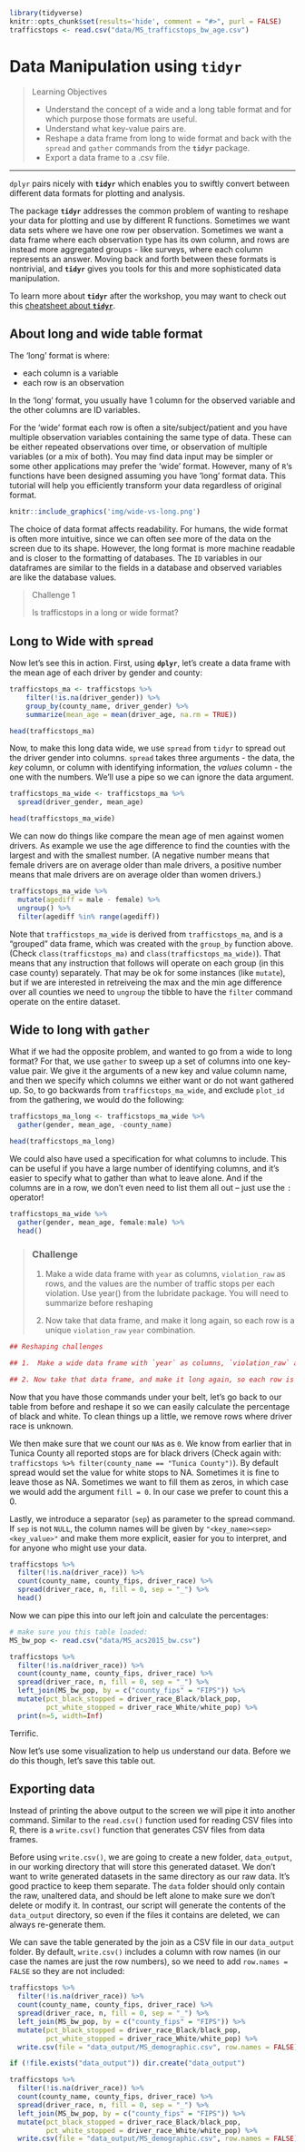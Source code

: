 ```r
library(tidyverse)
knitr::opts_chunk$set(results='hide', comment = "#>", purl = FALSE)
trafficstops <- read.csv("data/MS_trafficstops_bw_age.csv")
```

# Data Manipulation using **`tidyr`**{#tidyr}

> Learning Objectives
>
> * Understand the concept of a wide and a long table format and for which purpose those formats are useful.
> * Understand what key-value pairs are.
> * Reshape a data frame from long to wide format and back with the `spread` and `gather` commands from the **`tidyr`** package.
> * Export a data frame to a .csv file.

------------

`dplyr` pairs nicely with **`tidyr`** which enables you to swiftly convert between different data formats for plotting and analysis.

The package **`tidyr`** addresses the common problem of wanting to reshape your data for plotting and use by different R functions. Sometimes we want data sets where we have one row per observation. Sometimes we want a data frame where each observation type has its own column, and rows are instead more aggregated groups - like surveys, where each column represents an answer. Moving back and forth between these formats is nontrivial, and **`tidyr`** gives you tools for this and more sophisticated  data manipulation.

To learn more about **`tidyr`** after the workshop, you may want to check out this [cheatsheet about **`tidyr`**](https://github.com/rstudio/cheatsheets/raw/master/data-import.pdf).


## About long and wide table format

The 'long' format is where:

 - each column is a variable
 - each row is an observation

In the 'long' format, you usually have 1 column for the observed variable and
the other columns are ID variables.


For the 'wide' format each row is often a site/subject/patient and you have
multiple observation variables containing the same type of data. These can be
either repeated observations over time, or observation of multiple variables (or
a mix of both). You may find data input may be simpler or some other
applications may prefer the 'wide' format. However, many of `R`'s functions have
been designed assuming you have 'long' format data. This tutorial will help you
efficiently transform your data regardless of original format.

```r
knitr::include_graphics('img/wide-vs-long.png')
```

The choice of data format affects readability. For humans, the wide format is often more intuitive, since we can often see more of the data on the screen due to its shape. However, the long format is more machine readable and is closer to the formatting of databases. The `ID` variables in our dataframes are similar to the fields in a database and observed variables are like the database values.


> Challenge 1
>
> Is trafficstops in a long or wide format?
>

## Long to Wide with `spread`

Now let's see this in action. First, using **`dplyr`**, let's create a data frame
with the mean age of each driver by gender and county:

```r
trafficstops_ma <- trafficstops %>%
    filter(!is.na(driver_gender)) %>%
    group_by(county_name, driver_gender) %>%
    summarize(mean_age = mean(driver_age, na.rm = TRUE))

head(trafficstops_ma)
```


Now, to make this long data wide, we use `spread` from `tidyr` to spread out the
driver gender into columns. `spread` takes three arguments - the data, the
*key* column, or column with identifying information, the *values* column - the
one with the numbers. We'll use a pipe so we can ignore the data argument.

```r
trafficstops_ma_wide <- trafficstops_ma %>%
  spread(driver_gender, mean_age) 

head(trafficstops_ma_wide)
```

We can now do things like compare the mean age of men against women drivers. As example we use the age difference to find the counties with the largest and with the smallest number. (A negative number means that female drivers are on average older than male drivers, a positive number means that male drivers are on average older than women drivers.)

```r
trafficstops_ma_wide %>% 
  mutate(agediff = male - female) %>% 
  ungroup() %>%
  filter(agediff %in% range(agediff))
```

Note that `trafficstops_ma_wide` is derived from `trafficstops_ma`, and is a "grouped" data frame, which was created with the `group_by` function above. (Check `class(trafficstops_ma)` and `class(trafficstops_ma_wide)`). That means that any instruction that follows will operate on each group (in this case county) separately. That may be ok for some instances (like `mutate`), but if we are interested in retreiveing the max and the min age difference over all counties we need to `ungroup` the tibble to have the `filter` command operate on the entire dataset. 


## Wide to long with `gather`

What if we had the opposite problem, and wanted to go from a wide to long
format? For that, we use `gather` to sweep up a set of columns into one
key-value pair. We give it the arguments of a new key and value column name, and
then we specify which columns we either want or do not want gathered up. So, to
go backwards from `trafficstops_ma_wide`, and exclude `plot_id` from the gathering,
we would do the following:

```r
trafficstops_ma_long <- trafficstops_ma_wide %>%
  gather(gender, mean_age, -county_name)

head(trafficstops_ma_long)
```

We could also have used a specification for what columns to include. This can be
useful if you have a large number of identifying columns, and it's easier to
specify what to gather than what to leave alone. And if the columns are in a
row, we don't even need to list them all out -- just use the `:` operator!

```r
trafficstops_ma_wide %>%
  gather(gender, mean_age, female:male) %>% 
  head()
```

> <h3>Challenge</h3>
>
> 1. Make a wide data frame with `year` as columns, `violation_raw` as rows, and the values are the number of traffic stops per each violation. Use year() from the lubridate package. You will need to summarize before reshaping
>
> 2. Now take that data frame, and make it long again, so each row is a unique
>    `violation_raw` `year` combination.
>

```r
## Reshaping challenges

## 1.  Make a wide data frame with `year` as columns, `violation_raw` as rows, and the values are the number of traffic stops per each violation. Use year() from the lubridate package. You will need to summarize before reshaping.

## 2. Now take that data frame, and make it long again, so each row is a unique `violation_raw` `year` combination.

```

<!---
  ```r
## Answer 1
library(lubridate)
tr_wide <- trafficstops %>%
  mutate(year = year(ymd(stop_date))) %>% 
  group_by(violation_raw, year) %>%
  summarize(n_stops = n()) %>%
  spread(year, n_stops)

head(tr_wide)

## Answer 2
tr_wide %>%
  gather(year, n_stops, -violation_raw)
```
--->

Now that you have those commands under your belt, let's go back to our table from before and reshape it so we can easily calculate the percentage of black and white. To clean things up a little, we remove rows where driver race is unknown. 

We then make sure that we count our `NA`s as `0`.  We know from earlier that in Tunica County all reported stops are for black drivers (Check again with: ` trafficstops %>% filter(county_name == "Tunica County")`). By default spread would set the value for white stops to NA. Sometimes it is fine to leave those as NA. Sometimes we want to fill them as zeros, in which case we would add the argument `fill = 0`. In our case we prefer to count this a 0. 

 Lastly, we introduce a separator (`sep`) as parameter to the spread command. If `sep` is not `NULL`, the column names will be given by `"<key_name><sep><key_value>"` and make them more explicit, easier for you to interpret, and for anyone who might use your data. 

```r
trafficstops %>% 
  filter(!is.na(driver_race)) %>% 
  count(county_name, county_fips, driver_race) %>% 
  spread(driver_race, n, fill = 0, sep = "_") %>% 
  head()
```


Now we can pipe this into our left join and calculate the percentages:

```r
# make sure you this table loaded:
MS_bw_pop <- read.csv("data/MS_acs2015_bw.csv")

trafficstops %>% 
  filter(!is.na(driver_race)) %>% 
  count(county_name, county_fips, driver_race) %>% 
  spread(driver_race, n, fill = 0, sep = "_") %>%  
  left_join(MS_bw_pop, by = c("county_fips" = "FIPS")) %>% 
  mutate(pct_black_stopped = driver_race_Black/black_pop,
         pct_white_stopped = driver_race_White/white_pop) %>% 
  print(n=5, width=Inf)
```

Terrific. 

Now let's use some visualization to help us understand our data. Before we do this though, let's save this table out. 


## Exporting data 

Instead of printing the above output to the screen we will pipe it into another command. Similar to the `read.csv()` function used for reading CSV files into R, there is a `write.csv()` function that generates CSV files from data frames.

Before using `write.csv()`, we are going to create a new folder, `data_output`,
in our working directory that will store this generated dataset. We don't want
to write generated datasets in the same directory as our raw data. It's good
practice to keep them separate. The `data` folder should only contain the raw,
unaltered data, and should be left alone to make sure we don't delete or modify
it. In contrast, our script will generate the contents of the `data_output`
directory, so even if the files it contains are deleted, we can always
re-generate them.

We can save the table generated by the join as a CSV file in our `data_output`
folder. By default, `write.csv()` includes a column with row names (in our case
the names are just the row numbers), so we need to add `row.names = FALSE` so
they are not included:

```r
trafficstops %>% 
  filter(!is.na(driver_race)) %>% 
  count(county_name, county_fips, driver_race) %>% 
  spread(driver_race, n, fill = 0, sep = "_") %>%  
  left_join(MS_bw_pop, by = c("county_fips" = "FIPS")) %>% 
  mutate(pct_black_stopped = driver_race_Black/black_pop,
         pct_white_stopped = driver_race_White/white_pop) %>% 
  write.csv(file = "data_output/MS_demographic.csv", row.names = FALSE)
```

```r
if (!file.exists("data_output")) dir.create("data_output")

trafficstops %>% 
  filter(!is.na(driver_race)) %>% 
  count(county_name, county_fips, driver_race) %>% 
  spread(driver_race, n, fill = 0, sep = "_") %>%  
  left_join(MS_bw_pop, by = c("county_fips" = "FIPS")) %>% 
  mutate(pct_black_stopped = driver_race_Black/black_pop,
         pct_white_stopped = driver_race_White/white_pop) %>% 
  write.csv(file = "data_output/MS_demographic.csv", row.names = FALSE)
```

